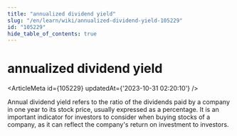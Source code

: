 ```yaml
---
title: "annualized dividend yield"
slug: "/en/learn/wiki/annualized-dividend-yield-105229"
id: "105229"
hide_table_of_contents: true
---
```



# annualized dividend yield

<ArticleMeta id={105229} updatedAt={'2023-10-31 02:20:10'} />
<div className='border-solid border-b border-t-0 my-4 border-[var(--ifm-color-gray-300)]' />

Annual dividend yield refers to the ratio of the dividends paid by a company in one year to its stock price, usually expressed as a percentage. It is an important indicator for investors to consider when buying stocks of a company, as it can reflect the company's return on investment to investors.
